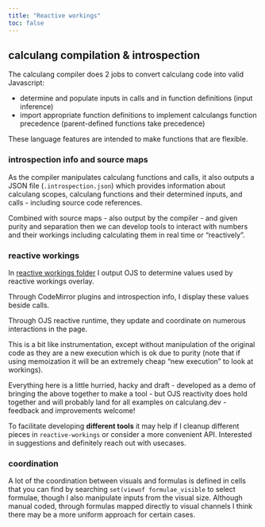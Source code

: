 ```yaml
---
title: "Reactive workings"
toc: false
---
```


## calculang compilation & introspection

The calculang compiler does 2 jobs to convert calculang code into valid Javascript:

- determine and populate inputs in calls and in function definitions (input inference)
- import appropriate function definitions to implement calculangs function precedence (parent-defined functions take precedence)

These language features are intended to make functions that are flexible.

### introspection info and source maps

As the compiler manipulates calculang functions and calls, it also outputs a JSON file (`.introspection.json`) which provides information about calculang scopes, calculang functions and their determined inputs, and calls - including source code references.

Combined with source maps - also output by the compiler - and given purity and separation then we can develop tools to interact with numbers and their workings including calculating them in real time or "reactively".

### reactive workings

In [reactive workings folder](https://github.com/declann/calculang-at-fosdem/tree/main/reactive-workings) I output OJS to determine values used by reactive workings overlay.

Through CodeMirror plugins and introspection info, I display these values beside calls.

Through OJS reactive runtime, they update and coordinate on numerous interactions in the page.

This is a bit like instrumentation, except without manipulation of the original code as they are a new execution which is ok due to purity (note that if using memoization it will be an extremely cheap "new execution" to look at workings).

Everything here is a little hurried, hacky and draft - developed as a demo of bringing the above together to make a tool - but OJS reactivity does hold together and will probably land for all examples on calculang.dev - feedback and improvements welcome!

To facilitate developing **different tools** it may help if I cleanup different pieces in `reactive-workings` or consider a more convenient API. Interested in suggestions and definitely reach out with usecases.

### coordination

A lot of the coordination between visuals and formulas is defined in cells that you can find by searching `set(viewof formulae_visible` to select formulae, though I also manipulate inputs from the visual size. Although manual coded, through formulas mapped directly to visual channels I think there may be a more uniform approach for certain cases.
